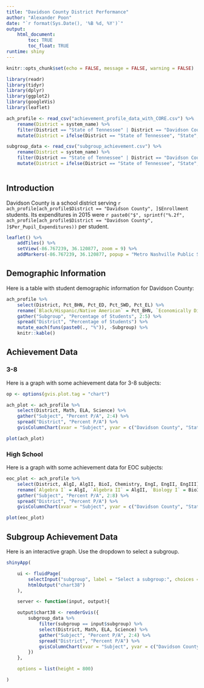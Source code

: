 ```yaml
---
title: "Davidson County District Performance"
author: "Alexander Poon"
date: "`r format(Sys.Date(), '%B %d, %Y')`"
output: 
    html_document:
        toc: TRUE
        toc_float: TRUE
runtime: shiny
---
```


```r

knitr::opts_chunk$set(echo = FALSE, message = FALSE, warning = FALSE)

library(readr)
library(tidyr)
library(dplyr)
library(ggplot2)
library(googleVis)
library(leaflet)

ach_profile <- read_csv("achievement_profile_data_with_CORE.csv") %>%
    rename(District = system_name) %>%
    filter(District == "State of Tennessee" | District == "Davidson County") %>%
    mutate(District = ifelse(District == "State of Tennessee", "State", District))

subgroup_data <- read_csv("subgroup_achievement.csv") %>%
    rename(District = system_name) %>%
    filter(District == "State of Tennessee" | District == "Davidson County") %>%
    mutate(District = ifelse(District == "State of Tennessee", "State", District))
    
```

## Introduction

Davidson County is a school district serving `r ach_profile[ach_profile$District == "Davidson County", ]$Enrollment` students. Its expenditures in 2015 were `r paste0("$", sprintf("%.2f", ach_profile[ach_profile$District == "Davidson County", ]$Per_Pupil_Expenditures))` per student.

``` r

leaflet() %>%
    addTiles() %>%
    setView(-86.767239, 36.120877, zoom = 9) %>%
    addMarkers(-86.767239, 36.120877, popup = "Metro Nashville Public Schools")

```

## Demographic Information

Here is a table with student demographic information for Davidson County:

```r

ach_profile %>%
    select(District, Pct_BHN, Pct_ED, Pct_SWD, Pct_EL) %>%
    rename(`Black/Hispanic/Native American` = Pct_BHN, `Economically Disadvantaged` = Pct_ED, `Students with Disabilities` = Pct_SWD, `English Learners` = Pct_EL) %>%
    gather("Subgroup", "Percentage of Students", 2:5) %>%
    spread("District", "Percentage of Students") %>%
    mutate_each(funs(paste0(., "%")), -Subgroup) %>%
    knitr::kable()

```

## Achievement Data

### 3-8

Here is a graph with some achievement data for 3-8 subjects:

``` r

op <- options(gvis.plot.tag = "chart")

ach_plot <- ach_profile %>%
    select(District, Math, ELA, Science) %>%
    gather("Subject", "Percent P/A", 2:4) %>%
    spread("District", "Percent P/A") %>%
    gvisColumnChart(xvar = "Subject", yvar = c("Davidson County", "State"), options = list(title = "Achievement in 3-8 Subjects", width = 850, height = 500))

plot(ach_plot)

```

### High School

Here is a graph with some achievement data for EOC subjects:

``` r

eoc_plot <- ach_profile %>%
    select(District, AlgI, AlgII, BioI, Chemistry, EngI, EngII, EngIII) %>%
    rename(`Algebra I` = AlgI, `Algebra II` = AlgII, `Biology I` = BioI, `English I` = EngI, `English II` = EngII, `English III` = EngIII) %>%
    gather("Subject", "Percent P/A", 2:8) %>%
    spread("District", "Percent P/A") %>%
    gvisColumnChart(xvar = "Subject", yvar = c("Davidson County", "State"), options = list(title = "Achievement in EOC Subjects", width = 900, height = 500))

plot(eoc_plot)

```

## Subgroup Achievement Data

Here is an interactive graph. Use the dropdown to select a subgroup.

``` r

shinyApp(

    ui <- fluidPage(
        selectInput("subgroup", label = "Select a subgroup:", choices = unique(subgroup_data$subgroup)),
        htmlOutput("chart38")
    ),

    server <- function(input, output){

    output$chart38 <- renderGvis({
        subgroup_data %>%
            filter(subgroup == input$subgroup) %>%
            select(District, Math, ELA, Science) %>%
            gather("Subject", "Percent P/A", 2:4) %>%
            spread("District", "Percent P/A") %>%
            gvisColumnChart(xvar = "Subject", yvar = c("Davidson County", "State"), options = list(title = "Achievement in 3-8 Subjects", width = 750, height = 500, vAxis = "{baseline: 0, maxValue: 100}"))
        })
    },

    options = list(height = 800)

)

```
